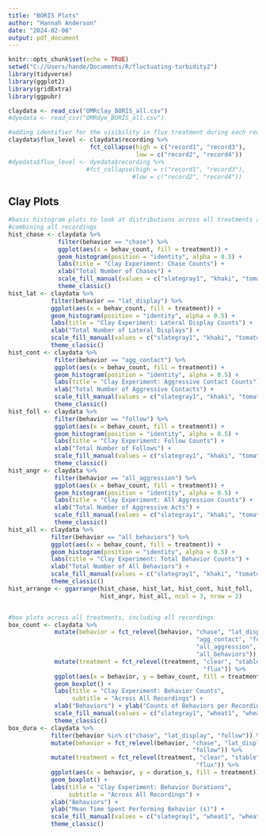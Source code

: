 ```yaml
---
title: "BORIS Plots"
author: "Hannah Anderson"
date: "2024-02-08"
output: pdf_document
---
```


```r
knitr::opts_chunk$set(echo = TRUE)
setwd("C://Users/hande/Documents/R/fluctuating-turbidity2")
library(tidyverse)
library(ggplot2)
library(gridExtra)
library(ggpubr)

claydata <- read_csv("OMRclay_BORIS_all.csv")
#dyedata <- read_csv("OMRdye_BORIS_all.csv")

#adding identifier for the visibility in flux treatment during each recording
claydata$flux_level <- claydata$recording %>%
                       fct_collapse(high = c("record1", "record3"),
                                    low = c("record2", "record4"))
#dyedata$flux_level <- dyedata$recording %>%
                      #fct_collapse(high = c("record1", "record3"),
                                   #low = c("record2", "record4"))
```


## Clay Plots

```r
#basic histogram plots to look at distributions across all treatments and
#combining all recordings
hist_chase <- claydata %>%
              filter(behavior == "chase") %>%
              ggplot(aes(x = behav_count, fill = treatment)) +
              geom_histogram(position = "identity", alpha = 0.5) +
              labs(title = "Clay Experiment: Chase Counts") +
              xlab("Total Number of Chases") +
              scale_fill_manual(values = c("slategray1", "khaki", "tomato")) +
              theme_classic()
hist_lat <- claydata %>%
            filter(behavior == "lat_display") %>%
            ggplot(aes(x = behav_count, fill = treatment)) +
            geom_histogram(position = "identity", alpha = 0.5) +
            labs(title = "Clay Experiment: Lateral Display Counts") +
            xlab("Total Number of Lateral Displays") +
            scale_fill_manual(values = c("slategray1", "khaki", "tomato")) +
            theme_classic()
hist_cont <- claydata %>%
             filter(behavior == "agg_contact") %>%
             ggplot(aes(x = behav_count, fill = treatment)) +
             geom_histogram(position = "identity", alpha = 0.5) +
             labs(title = "Clay Experiment: Aggressive Contact Counts") +
             xlab("Total Number of Aggressive Contacts") +
             scale_fill_manual(values = c("slategray1", "khaki", "tomato")) +
             theme_classic()
hist_foll <- claydata %>%
             filter(behavior == "follow") %>%
             ggplot(aes(x = behav_count, fill = treatment)) +
             geom_histogram(position = "identity", alpha = 0.5) +
             labs(title = "Clay Experiment: Follow Counts") +
             xlab("Total Number of Follows") +
             scale_fill_manual(values = c("slategray1", "khaki", "tomato")) +
             theme_classic()
hist_angr <- claydata %>%
             filter(behavior == "all_aggression") %>%
             ggplot(aes(x = behav_count, fill = treatment)) +
             geom_histogram(position = "identity", alpha = 0.5) +
             labs(title = "Clay Experiment: All Aggression Counts") +
             xlab("Total Number of Aggressive Acts") +
             scale_fill_manual(values = c("slategray1", "khaki", "tomato")) +
             theme_classic()
hist_all <- claydata %>%
            filter(behavior == "all_behaviors") %>%
            ggplot(aes(x = behav_count, fill = treatment)) +
            geom_histogram(position = "identity", alpha = 0.5) +
            labs(title = "Clay Experiment: Total Behavior Counts") +
            xlab("Total Number of All Behaviors") +
            scale_fill_manual(values = c("slategray1", "khaki", "tomato")) +
            theme_classic()
hist_arrange <- ggarrange(hist_chase, hist_lat, hist_cont, hist_foll,
                          hist_angr, hist_all, ncol = 3, nrow = 2)


#box plots across all treatments, including all recordings
box_count <- claydata %>%
             mutate(behavior = fct_relevel(behavior, "chase", "lat_display",
                                                     "agg_contact", "follow",
                                                     "all_aggression",
                                                     "all_behaviors")) %>%
             mutate(treatment = fct_relevel(treatment, "clear", "stable",
                                                       "flux")) %>%
             ggplot(aes(x = behavior, y = behav_count, fill = treatment)) +
             geom_boxplot() +
             labs(title = "Clay Experiment: Behavior Counts",
                  subtitle = "Across All Recordings") +
             xlab("Behaviors") + ylab("Counts of Behaviors per Recording") +
             scale_fill_manual(values = c("slategray1", "wheat1", "wheat4")) +
             theme_classic()
box_dura <- claydata %>%
            filter(behavior %in% c("chase", "lat_display", "follow")) %>%
            mutate(behavior = fct_relevel(behavior, "chase", "lat_display",
                                                    "follow")) %>%
            mutate(treatment = fct_relevel(treatment, "clear", "stable",
                                                     "flux")) %>%
            ggplot(aes(x = behavior, y = duration_s, fill = treatment)) +
            geom_boxplot() +
            labs(title = "Clay Experiment: Behavior Durations",
                 subtitle = "Across All Recordings") +
            xlab("Behaviors") +
            ylab("Mean Time Spent Performing Behavior (s)") +
            scale_fill_manual(values = c("slategray1", "wheat1", "wheat4")) +
            theme_classic()
```